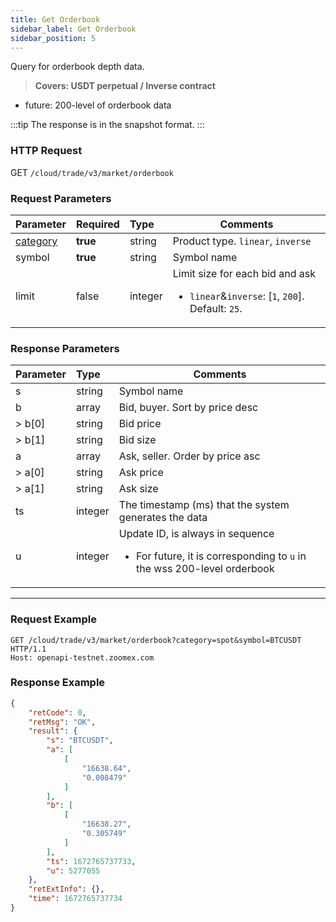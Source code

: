 ```yaml
---
title: Get Orderbook
sidebar_label: Get Orderbook
sidebar_position: 5
---
```


Query for orderbook depth data.
> **Covers: USDT perpetual / Inverse contract**

* future: 200-level of orderbook data

:::tip
The response is in the snapshot format.
:::

### HTTP Request
GET `/cloud/trade/v3/market/orderbook`

### Request Parameters
| Parameter | Required | Type | Comments|
|:----- |:-------|:-----|------ |
|[category](../enum#category) |**true** |string |Product type. `linear`, `inverse` |
|symbol |**true** |string |Symbol name|
|limit |false |integer |Limit size for each bid and ask<ul><li>`linear`&`inverse`: [`1`, `200`]. Default: `25`.</li></ul>|

### Response Parameters
| Parameter | Type | Comments|
|:----- |:-----|----- |
|s |string |Symbol name |
|b |array |Bid, buyer. Sort by price desc |
|> b[0] |string |Bid price |
|> b[1] |string |Bid size |
|a |array |Ask, seller. Order by price asc |
|> a[0] |string |Ask price |
|> a[1] |string |Ask size |
|ts |integer |The timestamp (ms) that the system generates the data |
|u |integer |Update ID, is always in sequence<ul><li>For future, it is corresponding to `u` in the wss 200-level orderbook</li></ul> |

---

### Request Example

```shell
GET /cloud/trade/v3/market/orderbook?category=spot&symbol=BTCUSDT HTTP/1.1
Host: openapi-testnet.zoomex.com
```

### Response Example

```json
{
    "retCode": 0,
    "retMsg": "OK",
    "result": {
        "s": "BTCUSDT",
        "a": [
            [
                "16638.64",
                "0.008479"
            ]
        ],
        "b": [
            [
                "16638.27",
                "0.305749"
            ]
        ],
        "ts": 1672765737733,
        "u": 5277055
    },
    "retExtInfo": {},
    "time": 1672765737734
}
```
